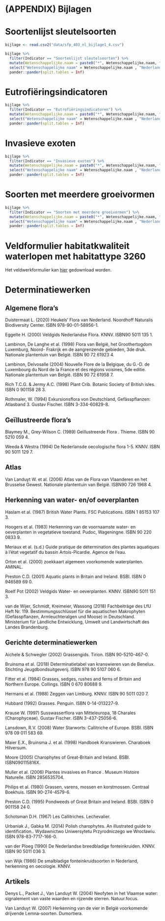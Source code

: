 # (APPENDIX) Bijlagen {.unnumbered}

# Soortenlijst sleutelsoorten {#sleutel}

```r
bijlage <- read.csv2("data/sfp_403_nl_bijlage1_4.csv")
```

```r
bijlage %>%
  filter(Indicator == "Soortenlijst sleutelsoorten") %>%
  mutate(Wetenschappelijke.naam = paste0("*", Wetenschappelijke.naam, "*")) %>%
  select("Wetenschappelijke naam" = Wetenschappelijke.naam , "Nederlandse naam" = Nederlandse.naam) %>%
  pander::pander(split.tables = Inf)
```

# Eutrofiëringsindicatoren {#eutr}

```r
bijlage %>%
  filter(Indicator == "Eutrofiëringsindicatoren") %>%
  mutate(Wetenschappelijke.naam = paste0("*", Wetenschappelijke.naam, "*")) %>%
  select("Wetenschappelijke naam" = Wetenschappelijke.naam , "Nederlandse naam" = Nederlandse.naam) %>%
  pander::pander(split.tables = Inf)
```

# Invasieve exoten {#invasief}

```r
bijlage %>%
  filter(Indicator == "Invasieve exoten") %>%
  mutate(Wetenschappelijke.naam = paste0("*", Wetenschappelijke.naam, "*")) %>%
  select("Wetenschappelijke naam" = Wetenschappelijke.naam , "Nederlandse naam" = Nederlandse.naam) %>%
  pander::pander(split.tables = Inf)
```

# Soorten met meerdere groeivormen {#groeivormen}

```r
bijlage %>%
  filter(Indicator == "Soorten met meerdere groeivormen") %>%
  mutate(Wetenschappelijke.naam = paste0("*", Wetenschappelijke.naam, "*")) %>%
  select("Wetenschappelijke naam" = Wetenschappelijke.naam , "Nederlandse naam" = Nederlandse.naam, "Groeivormen") %>%
  pander::pander(split.tables = Inf)
```

# Veldformulier habitatkwaliteit waterlopen met habitattype 3260 {#veldformulier}

Het veldwerkformulier kan [hier](https://docs.google.com/document/d/12lnKnR1vqXqlR8tRAa7a0_mOXD2Ur2jF/edit) gedownload worden.

# Determinatiewerken {#determinatie}

## Algemene flora's

Duistermaat L.
(2020) Heukels' Flora van Nederland.
Noordhoff Naturalis Biodiversity Center.
ISBN 978-90-01-58956-1.

Eggelte H.
(2000) Veldgids Nederlandse Flora.
KNNV. ISBN90 5011 135 1.

Lambinon, De Langhe et al. (1998) Flora van België, het Groothertogdom Luxemburg, Noord- Frakrijk en de aangrenzende gebieden, 3de druk.
Nationale plantentuin van België.
ISBN 90 72 61923 4.

Lambinon, Delvosalle (2004) Nouvelle Flore de la Belgique, du G.-D.
de Luxembourg du Nord de la France et des régions voisines, 5de editie.
Nationale plantentuin van België.
ISBN 90 72 61958 7.

Rich T.C.G. & Jermy A.C.
(1998) Plant Crib.
Botanic Society of British isles.
ISBN 0 901158 28 3.

Rothmaler, W.
(1994) Exkursionsflora von Deutschland, Gefässpflanzen: Atlasband 3.
Gustav Fischer.
ISBN 3-334-60829-8.

## Geïllustreerde flora's

Blaymey M., Grey-Wilson C.
(1989) Geïllustreerde Flora .
Thieme.
ISBN 90 5210 059 4.

Weeda & Westra (1994) De Nederlansde oecologische flora 1-5.
KNNV.
ISBN 90 5011 129 7.

## Atlas

Van Landuyt W.
et al. (2006) Atlas van de Flora van Vlaanderen en het Brusselse Gewest.
Nationale plantentuin van België.
ISBN90 726 1968 4.

## Herkenning van water- en/of oeverplanten

Haslam et al. (1987) British Water Plants.
FSC Publications.
ISBN 1 85153 107 3.

Hoogers et al. (1983) Herkenning van de voornaamste water- en oeverplanten in vegetatieve toestand.
Pudoc, Wageningne.
ISBN 90 220 0833 9.

Meriaux et al. (s.d.) Guide pratique de détermination des plantes aquatiques à l'état vegetatif du bassin Artois-Picardie.
Agence de l'eau.

Orton et al. (2000) zoekkaart algemeen voorkomende waterplanten.
AMINAL.

Preston C.D.
(2001) Aquatic plants in Britain and Ireland.
BSBI. ISBN 0 946589 69 0.

Roelf Pot (2002) Veldgids Water- en oeverplanten.
KNNV.
ISBN90 5011 151 3.

van de Wijer, Schmidt, Kreimeier, Wassong (2018) Fachbeiträge des LfU Heft Nr. 119.
Bestimmungsschlüssel für die aquatischen Makrophyten (Gefässpflanzen, Armleuchteralgen und Moose) in Deutschland.
Ministerium für Ländliche Entwicklung, Umwelt und Landwirtschaft des Landes Brandenburg.

## Gerichte determinatiewerken

Aichele & Schwegler (2002) Grassengids.
Tirion.
ISBN 90-5210-467-0.

Bruinsma et al. (2018) Determinatietabel van kranswieren van de Benelux.
Stichting Jeugdbondsuitgeverij.
ISBN 978 90 5107 060 6.

Fitter et al. (1984) Grasses, sedges, rushes and ferns of Britain and Northern Europe.
Collings.
ISBN 0 670 80688 9.

Hermans et al. (1988) Zeggen van Limburg.
KNNV. ISBN 90 5011 020 7.

Hubbard (1992) Grasses.
Penguin.
ISBN 0-14-013227-9.

Krause W.
(1997) Susswasserflora van Mitteleuropa, 18 Charales (Charophyceae).
Gustav Fischer.
ISBN 3-437-25056-6.

Lansdown, R.V.
(2008) Water Starworts: Callitriche of Europe.
BSBI. ISBN 978 09 011 583 69.

Maier E.X., Bruinsma J.
et al. (1998) Handboek Kranswieren.
Charaboek Hilversum.

Moore (2005) Charophytes of Great-Britain and Ireland.
BSBI. ISBN090115816X.

Muller et al. (2006) Plantes invasives en France .
Museum Histoire Naturelle.
ISBN 2856535704.

Philips et al. (1980) Grassen, varens, mossen en korstmossen.
Centraal Boekhuis.
ISBN 90-274-4579-6.

Preston C.D.
(1995) Pondweeds of Great Britain and Ireland.
BSBI. ISBN 0 901158 24 0.

Schotsman D.H.
(1967) Les Callitriches.
Lechevalier.

Urbaniak J., Gabka M.
(2014) Polish charophytes.
An illustrated guide to identification..
Wydawnictwo Uniwersytetu Przyrodniczego we Wrocławiu.
ISBN 978-83-7717-166-0.

van der Ploeg (1990) De Nederlandse breedbladige fonteinkruiden.
KNNV.
ISBN 90 5011 036 3.

van Wijk (1986) De smalbladige fonteinkruidsoorten in Nederland, herkenning en oecologie.
KNNV.

## Artikels

Denys L., Packet J., Van Landuyt W.
(2004) Neofyten in het Vlaamse water: signalement van vaste waarden en rijzende sterren.
Natuur.focus.

Van Landuyt W.
(2007) Herkenning van de vier in België voorkomende drijvende Lemna-soorten.
Dumortiera.
